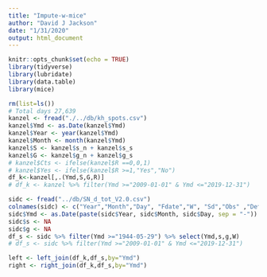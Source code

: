 ```yaml
---
title: "Impute-w-mice"
author: "David J Jackson"
date: "1/31/2020"
output: html_document
---
```


```r
knitr::opts_chunk$set(echo = TRUE)
library(tidyverse)
library(lubridate)
library(data.table)
library(mice)
```
```r
rm(list=ls())
# Total days 27,639
kanzel <- fread("./../db/kh_spots.csv")
kanzel$Ymd <- as.Date(kanzel$Ymd)
kanzel$Year <- year(kanzel$Ymd)
kanzel$Month <- month(kanzel$Ymd)
kanzel$S <- kanzel$s_n + kanzel$s_s
kanzel$G <- kanzel$g_n + kanzel$g_s
# kanzel$Cts <- ifelse(kanzel$R ==0,0,1)
# kanzel$Yes <- ifelse(kanzel$R >=1,"Yes","No")
df_k<-kanzel[,.(Ymd,S,G,R)]
# df_k <- kanzel %>% filter(Ymd >="2009-01-01" & Ymd <="2019-12-31")

```
```r
sidc <- fread("../db/SN_d_tot_V2.0.csv")
colnames(sidc) <- c("Year","Month","Day", "Fdate","W", "Sd","Obs" ,"Defin"  )
sidc$Ymd <- as.Date(paste(sidc$Year, sidc$Month, sidc$Day, sep = "-"))
sidc$s <- NA
sidc$g <- NA
df_s <- sidc %>% filter(Ymd >="1944-05-29") %>% select(Ymd,s,g,W)
# df_s <- sidc %>% filter(Ymd >="2009-01-01" & Ymd <="2019-12-31")
```
```r
left <- left_join(df_k,df_s,by="Ymd")
right <- right_join(df_k,df_s,by="Ymd")
```



